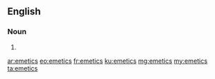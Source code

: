 ==English==

===Noun===
{{head|en|plural}}

# {{plural of|emetic|lang=en|nocat=1}}

[[ar:emetics]]
[[eo:emetics]]
[[fr:emetics]]
[[ku:emetics]]
[[mg:emetics]]
[[my:emetics]]
[[ta:emetics]]